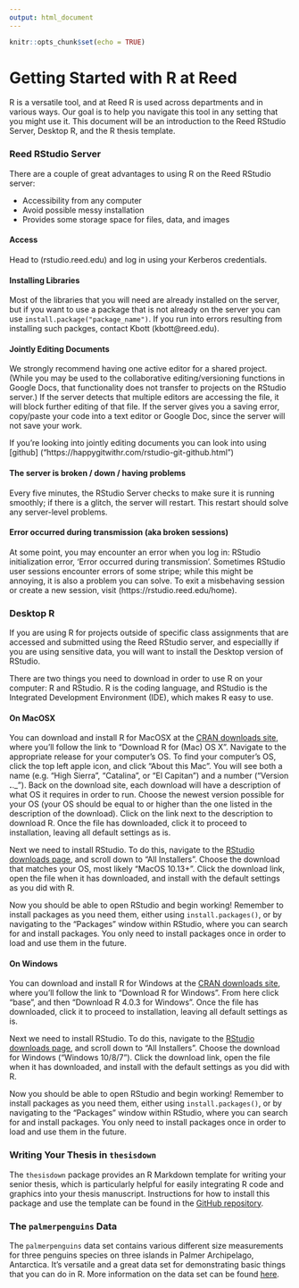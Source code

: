 ```yaml
---
output: html_document
---
```


```r
knitr::opts_chunk$set(echo = TRUE)
```

# Getting Started with R at Reed

R is a versatile tool, and at Reed R is used across departments and in various ways. Our goal is to help you navigate this tool in any setting that you might use it. This document will be an introduction to the Reed RStudio Server, Desktop R, and the R thesis template. 

### Reed RStudio Server

There are a couple of great advantages to using R on the Reed RStudio server:

- Accessibility from any computer
- Avoid possible messy installation
- Provides some storage space for files, data, and images

#### Access

Head to (rstudio.reed.edu) and log in using your Kerberos credentials.

#### Installing Libraries

Most of the libraries that you will need are already installed on the server, but if you want to use a package that is not already on the server you can use `install.package("package_name")`. If you run into errors resulting from installing such packges, contact Kbott (kbott@reed.edu).

#### Jointly Editing Documents

We strongly recommend having one active editor for a shared project. (While you may be used to the collaborative editing/versioning functions in Google Docs, that functionality does not transfer to projects on the RStudio server.) If the server detects that multiple editors are accessing the file, it will block further editing of that file. If the server gives you a saving error, copy/paste your code into a text editor or Google Doc, since the server will not save your work.

If you're looking into jointly editing documents you can look into using [github] ("https://happygitwithr.com/rstudio-git-github.html")

#### The server is broken / down / having problems

Every five minutes, the RStudio Server checks to make sure it is running smoothly; if there is a glitch, the server will restart. This restart should solve any server-level problems.

#### Error occurred during transmission (aka broken sessions)

At some point, you may encounter an error when you log in: RStudio initialization error, ‘Error occurred during transmission’. Sometimes RStudio user sessions encounter errors of some stripe; while this might be annoying, it is also a problem you can solve. To exit a misbehaving session or create a new session, visit (https://rstudio.reed.edu/home).

### Desktop R

If you are using R for projects outside of specific class assignments that are accessed and submitted using the Reed RStudio server, and especiallly if you are using sensitive data, you will want to install the Desktop version of RStudio.

There are two things you need to download in order to use R on your computer: R and RStudio. R is the coding language, and RStudio is the Integrated Development Environment (IDE), which makes R easy to use.

#### On MacOSX

You can download and install R for MacOSX at the [CRAN downloads site](https://cran.r-project.org/), where you'll follow the link to "Download R for (Mac) OS X". Navigate to the appropriate release for your computer's OS. To find your computer's OS, click the top left apple icon, and click "About this Mac". You will see both a name (e.g. "High Sierra", "Catalina", or "El Capitan") and a number ("Version __.__._"). Back on the download site, each download will have a description of what OS it requires in order to run. Choose the newest version possible for your OS (your OS should be equal to or higher than the one listed in the description of the download). Click on the link next to the description to download R. Once the file has downloaded, click it to proceed to installation, leaving all default settings as is.

Next we need to install RStudio. To do this, navigate to the [RStudio downloads page](https://rstudio.com/products/rstudio/download/), and scroll down to "All Installers". Choose the download that matches your OS, most likely "MacOS 10.13+". Click the download link, open the file when it has downloaded, and install with the default settings as you did with R. 

Now you should be able to open RStudio and begin working! Remember to install packages as you need them, either using `install.packages()`, or by navigating to the "Packages" window within RStudio, where you can search for and install packages. You only need to install packages once in order to load and use them in the future.

#### On Windows

You can download and install R for Windows at the [CRAN downloads site](https://cran.r-project.org/), where you'll follow the link to "Download R for Windows". From here click "base", and then "Download R 4.0.3 for Windows". Once the file has downloaded, click it to proceed to installation, leaving all default settings as is.

Next we need to install RStudio. To do this, navigate to the [RStudio downloads page](https://rstudio.com/products/rstudio/download/), and scroll down to "All Installers". Choose the download for Windows ("Windows 10/8/7"). Click the download link, open the file when it has downloaded, and install with the default settings as you did with R. 

Now you should be able to open RStudio and begin working! Remember to install packages as you need them, either using `install.packages()`, or by navigating to the "Packages" window within RStudio, where you can search for and install packages. You only need to install packages once in order to load and use them in the future.

### Writing Your Thesis in `thesisdown`

The `thesisdown` package provides an R Markdown template for writing your senior thesis, which is particularly helpful for easily integrating R code and graphics into your thesis manuscript. Instructions for how to install this package and use the template can be found in the [GitHub repository](https://github.com/ismayc/thesisdown).

### The `palmerpenguins` Data

The `palmerpenguins` data set contains various different size measurements for three penguins species on three islands in Palmer Archipelago, Antarctica. It's versatile and a great data set for demonstrating basic things that you can do in R. More information on the data set can be found [here](https://allisonhorst.github.io/palmerpenguins/articles/intro.html).